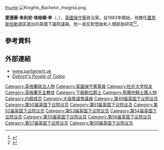 {{noteTA
|1=zh-cn:爱德华·利;zh-hant:愛德華·李;
|2=zh-cn:爱德华·朱利安·埃杰顿·利;zh-hant:愛德華·朱利安·埃格頓·李;
|3=zh-cn:利;zh-hant:李;
}}
[[file:Official_portrait_of_Sir_Edward_Leigh_crop_2.jpg|thumb]]
[[File:Knights_Bachelor_Insignia.png|thumb]]

'''愛德華·朱利安·埃格頓·李'''（{{lang-en|[[爵士|Sir]] '''Edward Julian Egerton Leigh'''}}，{{bd|1950年|7月20日|||Leigh, Sir Edward}}），[[英國|英國]][[保守黨_(英國)|保守黨]]政治家。自1983年開始，他擔任[[蓋恩斯伯勒_(英國國會選區)|蓋恩斯伯勒]]選區選出的英國下議院議員。他一直反對墮胎和人類胚胎研究<ref name='ePolitix 2004-11-09'>{{cite web|url=http://www.epolitix.com/latestnews/article-detail/newsarticle/conservatives-split-on-civil-partnerships/?no_cache=1|title=ePolitix.com|accessdate=|last=Davie|first=Edward|date=9 November 2004|publisher=ePolitix.com|archiveurl=https://www.webcitation.org/5mk8nWPeC?url=http://www.epolitix.com/latestnews/article-detail/newsarticle/conservatives-split-on-civil-partnerships/?no_cache=1|archivedate=2010-01-13|dead-url=no}}</ref><ref name='Changing Attitude'>{{cite web|url=http://www.changingattitude.org.uk/news/newsitem.asp?id=72|title=changingattitude.org.uk|last=Coward|first=Colin|date=9 November 2004|publisher=Changing Attitude|archiveurl=https://www.webcitation.org/5mk2Y1M3W?url=http://www.changingattitude.org.uk/news/newsitem.asp?id=72|archivedate=2010-01-13|access-date=2016-03-08|dead-url=yes}}</ref>。

==參考資料==
<references/>

==外部連結==
{{commons|Leigh, Edward}}
* [http://www.parliament.uk/biographies/commons/sir-edward-leigh/345 www.parliament.uk] {{Wayback|url=http://www.parliament.uk/biographies/commons/sir-edward-leigh/345 |date=20160401220423 }}
* [http://www.debretts.com/people/biographies/browse/l/1207/Edward+Julian.aspx ''Debrett's People of Today''] {{Wayback|url=http://www.debretts.com/people/biographies/browse/l/1207/Edward+Julian.aspx |date=20120908183520 }}

{{DEFAULTSORT:Leigh, Sir Edward}}
[[Category:英格蘭政治人物|Category:英格蘭政治人物]]
[[Category:英國保守黨黨員|Category:英國保守黨黨員]]
[[Category:杜伦大学校友|Category:杜伦大学校友]]
[[Category:英格蘭天主教徒|Category:英格蘭天主教徒]]
[[Category:下級勳位爵士|Category:下級勳位爵士]]
[[Category:馬爾他騎士團人物|Category:馬爾他騎士團人物]]
[[Category:内殿成员|Category:内殿成员]]
[[Category:大倫敦議會議員|Category:大倫敦議會議員]]
[[Category:第49届英国下议院议员|Category:第49届英国下议院议员]]
[[Category:第50届英国下议院议员|Category:第50届英国下议院议员]]
[[Category:第51届英国下议院议员|Category:第51届英国下议院议员]]
[[Category:第52届英国下议院议员|Category:第52届英国下议院议员]]
[[Category:第53届英国下议院议员|Category:第53届英国下议院议员]]
[[Category:第54届英国下议院议员|Category:第54届英国下议院议员]]
[[Category:第55届英国下议院议员|Category:第55届英国下议院议员]]
[[Category:第56届英国下议院议员|Category:第56届英国下议院议员]]
[[Category:第57届英国下议院议员|Category:第57届英国下议院议员]]
[[Category:第58届英国下议院议员|Category:第58届英国下议院议员]]